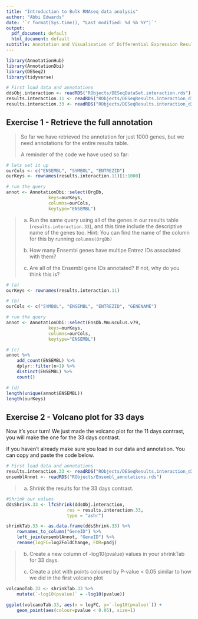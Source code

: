 ```yaml
---
title: "Introduction to Bulk RNAseq data analysis"
author: "Abbi Edwards"
date: '`r format(Sys.time(), "Last modified: %d %b %Y")`'
output:
  pdf_document: default
  html_document: default
subtitle: Annotation and Visualisation of Differential Expression Results - Solutions
---
```


```r
library(AnnotationHub)
library(AnnotationDbi)
library(DESeq2)
library(tidyverse)
```

```r
# First load data and annotations
ddsObj.interaction <- readRDS("RObjects/DESeqDataSet.interaction.rds")
results.interaction.11 <- readRDS("RObjects/DESeqResults.interaction_d11.rds")
results.interaction.33 <- readRDS("RObjects/DESeqResults.interaction_d33.rds")
```

## Exercise 1 - Retrieve the full annotation

> So far we have retrieved the annotation for just 1000 genes, but we need 
> annotations for the entire results table.
>
> A reminder of the code we have used so far:

```r
# lets set it up
ourCols <- c("ENSEMBL", "SYMBOL", "ENTREZID")
ourKeys <- rownames(results.interaction.11)[1:1000]

# run the query
annot <- AnnotationDbi::select(OrgDb, 
                keys=ourKeys, 
                columns=ourCols, 
                keytype="ENSEMBL")
```

> (a) Run the same query using all of the genes in our results table (`results.interaction.33`),
> and this time include the descriptive name of the genes too. Hint: You can find the 
> name of the column for this by running `columns(OrgDb)`
>
> (b) How many Ensembl genes have multipe Entrez IDs associated with them?
>
> (c) Are all of the Ensembl gene IDs annotated? If not, why do you think this 
> is?

```r
# (a)
ourKeys <- rownames(results.interaction.11)

# (b)
ourCols <- c("SYMBOL", "ENSEMBL", "ENTREZID", "GENENAME")

# run the query
annot <- AnnotationDbi::select(EnsDb.Mmusculus.v79, 
                keys=ourKeys, 
                columns=ourCols,
                keytype="ENSEMBL")

# (c)
annot %>%  
    add_count(ENSEMBL) %>%  
    dplyr::filter(n>1) %>% 
    distinct(ENSEMBL) %>%
    count()

# (d)
length(unique(annot$ENSEMBL))
length(ourKeys)
```

## Exercise 2 - Volcano plot for 33 days

Now it's your turn! We just made the volcano plot for the 11 days contrast, you will make the one for the 33 days contrast.

If you haven't already make sure you load in our data and annotation. You can copy and paste the code below.

```r
# First load data and annotations
results.interaction.33 <- readRDS("RObjects/DESeqResults.interaction_d33.rds")
ensemblAnnot <- readRDS("RObjects/Ensembl_annotations.rds")
```

> (a)
> Shrink the results for the 33 days contrast.

```r
#Shrink our values
ddsShrink.33 <- lfcShrink(ddsObj.interaction, 
                       res = results.interaction.33,
                       type = "ashr")

shrinkTab.33 <- as.data.frame(ddsShrink.33) %>%
    rownames_to_column("GeneID") %>% 
    left_join(ensemblAnnot, "GeneID") %>% 
    rename(logFC=log2FoldChange, FDR=padj)

```

> (b) 
> Create a new column of -log10(pvalue) values in your shrinkTab for 33 days.
>
> (c) 
> Create a plot with points coloured by P-value < 0.05 similar to how we did in 
> the first volcano plot

```r
volcanoTab.33 <- shrinkTab.33 %>% 
    mutate(`-log10(pvalue)` = -log10(pvalue))

ggplot(volcanoTab.33, aes(x = logFC, y=`-log10(pvalue)`)) + 
    geom_point(aes(colour=pvalue < 0.05), size=1)

```